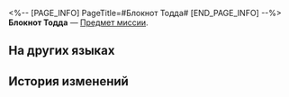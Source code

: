 <%-- [PAGE_INFO]
PageTitle=#Блокнот Тодда#
[END_PAGE_INFO] --%>
{{Предмет Инфобокс
|id          = 140272
|Изображение = Предмет Блокнот Тодда.png
|Тип         = Предмет миссии
|Инвентарь   = Миссии
|Редкость    = 3
|Эффект      = 
|Описание    = Тодд всегда носит с собой блокнот, куда он записывает собственные размышления и исследования на различные темы.
}}
'''Блокнот Тодда''' — [[Предмет миссии]].

==На других языках==
{{На других языках
|en   = Todd's Notebook
|zhs  = 陶德的笔记本
|zht  = 陶德的筆記本
|ja   = トッドのノート
|ko   = 토드의 노트
|es   = Cuaderno de Todd
|fr   = Carnet de notes de Todd
|ru   = Блокнот Тодда
|th   = สมุดบันทึกของ Todd
|vi   = Sổ Tay Của Todd
|de   = Todds Notizbuch
|id   = Buku Catatan Todd
|pt   = Caderno de Todd
}}

==История изменений==
{{История изменений|3.5}}